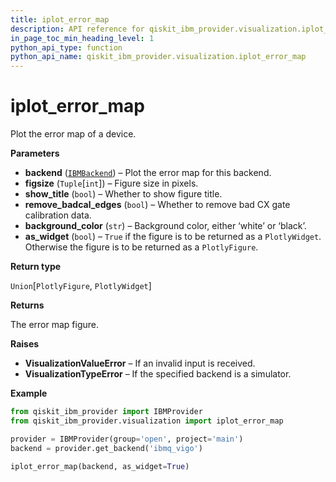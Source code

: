 ```yaml
---
title: iplot_error_map
description: API reference for qiskit_ibm_provider.visualization.iplot_error_map
in_page_toc_min_heading_level: 1
python_api_type: function
python_api_name: qiskit_ibm_provider.visualization.iplot_error_map
---
```


<span id="iplot-error-map" />

# iplot\_error\_map

<Function id="qiskit_ibm_provider.visualization.iplot_error_map" github="https://github.com/qiskit/qiskit-ibm-provider/tree/stable/0.8/qiskit_ibm_provider/visualization/interactive/error_map.py" signature="iplot_error_map(backend, figsize=(800, 500), show_title=True, remove_badcal_edges=True, background_color='white', as_widget=False)">
  Plot the error map of a device.

  **Parameters**

  *   **backend** ([`IBMBackend`](qiskit_ibm_provider.IBMBackend "qiskit_ibm_provider.ibm_backend.IBMBackend")) – Plot the error map for this backend.
  *   **figsize** (`Tuple`\[`int`]) – Figure size in pixels.
  *   **show\_title** (`bool`) – Whether to show figure title.
  *   **remove\_badcal\_edges** (`bool`) – Whether to remove bad CX gate calibration data.
  *   **background\_color** (`str`) – Background color, either ‘white’ or ‘black’.
  *   **as\_widget** (`bool`) – `True` if the figure is to be returned as a `PlotlyWidget`. Otherwise the figure is to be returned as a `PlotlyFigure`.

  **Return type**

  `Union`\[`PlotlyFigure`, `PlotlyWidget`]

  **Returns**

  The error map figure.

  **Raises**

  *   **VisualizationValueError** – If an invalid input is received.
  *   **VisualizationTypeError** – If the specified backend is a simulator.

  **Example**

  ```python
  from qiskit_ibm_provider import IBMProvider
  from qiskit_ibm_provider.visualization import iplot_error_map

  provider = IBMProvider(group='open', project='main')
  backend = provider.get_backend('ibmq_vigo')

  iplot_error_map(backend, as_widget=True)
  ```
</Function>

